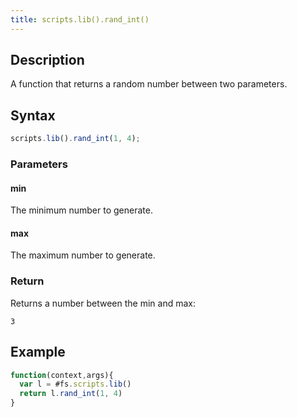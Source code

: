 ```yaml
---
title: scripts.lib().rand_int()
---
```


## Description

A function that returns a random number between two parameters.

## Syntax

```js
scripts.lib().rand_int(1, 4);
```

### Parameters

#### min

The minimum number to generate.

#### max

The maximum number to generate.

### Return

Returns a number between the min and max:

```
3
```

## Example

```js
function(context,args){
  var l = #fs.scripts.lib()
  return l.rand_int(1, 4)
}
```
